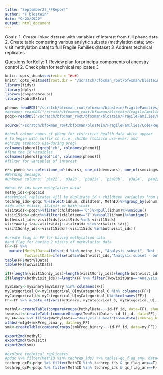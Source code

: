 ```yaml
---
title: "September22_FFReport"
author: "F blostein"
date: "9/23/2020"
output: html_document
---
```

Goals: 
1. Create linked dataset with variables of interest from full pheno data 
2. Create table comparing various analytic subsets (methylation data; two-visit methylation data) to full Fragile Families dataset 
3. Address technical replicates

Questions for Kelly: 
1. Review plan for principal components of ancestry control 
2. Check plan for technical replicates 
3. 
```r
knitr::opts_chunk$set(echo = TRUE)
knitr::opts_knit$set(root.dir = "/scratch/bfoxman_root/bfoxman/blostein/FragileFamilies/")
library(tidyr)
library(dplyr)
library(compareGroups)
library(kableExtra)
```


```r
pheno<-readRDS("/scratch/bfoxman_root/bfoxman/blostein/FragileFamilies/Files/OGData/fullpheno.rds")
#betaqc<-readRDS("/scratch/bfoxman_root/bfoxman/blostein/FragileFamilies/Files/OGData/betaqc.rds")
pdqc<-readRDS("/scratch/bfoxman_root/bfoxman/blostein/FragileFamilies/Files/OGData/pdqc.rds")
```

```r
source("/scratch/bfoxman_root/bfoxman/blostein/FragileFamilies/Code/Reports/DataDictionary.R")
```



```r
#check column names of pheno for restricted health data which appear
# to begin with suffix ch (i.e. chc10e (tobacco use-ever) and
#chc10p (tobacco use-during preg)
colnames(pheno)[grep('ch', colnames(pheno))] 
#find the id varaibles
colnames(pheno)[grep('id', colnames(pheno))] 
#filter for variables of interest 

FF<-pheno %>% select(one_of(idvars), one_of(demovars), one_of(smokingvars), one_of(prenataldrugusevar))
#Warning message:
#Unknown columns: `p3a22`, `p3a23`, `p3a23a`, `p3a23b`, `p3a24`, `p4a22`, `p4a23` 
```

```r
#What FF ids have methylation data?
methy_ids<-pdqc$id
#technical replicates will be duplicate id + childteen variables from pdqc 
techrep_ids<-pdqc %>%select(idnum, childteen, MethID)%>%group_by(idnum, childteen)%>%filter(n()>1)%>%pull(MethID)
#ids with 9visit, 15visit or both visit
visit9ids<-pdqc%>%filter(childteen=='C')%>%pull(idnum)%>%unique()
visit15ids<-pdqc%>%filter(childteen=='T')%>%pull(idnum)%>%unique()
bothvisit_ids<-visit9ids[visit9ids %in% visit15ids]
visit9only_ids<-visit9ids[!(visit9ids %in%bothvisit_ids)]
visit15only_ids<-visit15ids[!(visit15ids %in%bothvisit_ids)]
```

```r
#create flag in FF for having methylation data
#and flag for having 2 visits of methylation data
FF<-FF %>% 
  mutate(MethylData=ifelse(id %in% methy_ids, "Analysis subset", "Not in analysis subset"),
         TwoVisitData=ifelse(id%in%bothvisit_ids,"Analysis subset - both visits", "Not in both visit analysis subset"))
table(FF$MethylData)
table(FF$TwoVisitData)
```

```r
if((length(visit15only_ids)+length(visit9only_ids)+length(bothvisit_ids)!=length(FF %>% filter(MethylData=="Analysis subset")%>%pull(id)))){print("WARNING ID LENGTHS DO NOT ADD UP")}
if(length(bothvisit_ids)!=length(FF %>% filter(TwoVisitData=="Analysis subset - both visits")%>%pull(id))){print("WARNING ID LENGTHS DO NOT ADD UP")}
```

```r
myBinary<-myBinary[myBinary %in% colnames(FF)]
myCategorical_O<-myCategorical_O[myCategorical_O %in% colnames(FF)]
myCategorical_U<-myCategorical_U[myCategorical_U%in%colnames(FF)]
FF<-FF %>% mutate_at(vars(myBinary, myCategorical_O, myCategorical_U), funs(as.factor(.)))
```


```r
methyl<-createTable(compareGroups(MethylData~.-id-ff_id, data=FF), show.all=T)
twovisit<-createTable(compareGroups(TwoVisitData~.-id-ff_id, data=FF), show.all=T)
my_FF<-FF %>% filter(MethylData=="Analysis subset")%>%mutate(smkPreg_binary=ifelse(m1g4%in% c(1, 2, 3), "Yes", ifelse(m1g4%in%c(-3, -2, -9), NA, ifelse(m1g4==4, "No", "FLAG"))))
xtabs(~m1g4+smkPreg_binary, data=my_FF)
smk<-createTable(compareGroups(smkPreg_binary~.-id-ff_id, data=my_FF))
```

```r
export2md(methyl)
export2md(twovisit)
export2md(smk)
```



```r
#explore technical replicates
#pdqc %>% filter(MethID %in% techrep_ids) %>% table(~qc_flag_any, data=.)
techrep_qcF<-pdqc %>% filter(MethID %in% techrep_ids & qc_flag_any==T)
techrep_qcP<-pdqc %>% filter(MethID %in% techrep_ids & qc_flag_any==F)
```


```r

```



